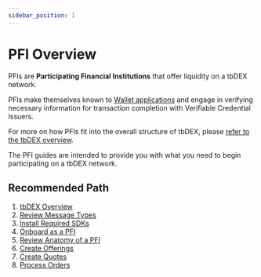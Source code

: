 ```yaml
---
sidebar_position: 1
---
```



# PFI Overview

PFIs are **Participating Financial Institutions** that offer liquidity on a tbDEX network.

PFIs make themselves known to [Wallet applications](/wallet/overview) and engage in verifying necessary information for transaction completion with <Web5Url to="/verifiable-credentials/what-are-vcs">Verifiable Credential</Web5Url> Issuers.

For more on how PFIs fit into the overall structure of tbDEX, please [refer to the tbDEX overview](/#example-scenario).

The PFI guides are intended to provide you with what you need to begin participating on a tbDEX network.

## Recommended Path

1. [tbDEX Overview](/)
2. [Review Message Types](/message-types)
3. [Install Required SDKs](/pfi/required-sdks)
4. [Onboard as a PFI](/pfi/onboarding)
5. [Review Anatomy of a PFI](/pfi/anatomy-of-a-pfi)
6. [Create Offerings](/pfi/creating-offerings)
7. [Create Quotes](/pfi/creating-quotes)
8. [Process Orders](/pfi/processing-orders)
